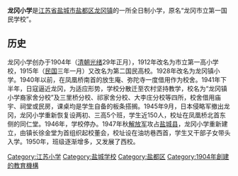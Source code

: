 {{Unreferenced|time=2020-08-07T00:56:18+00:00}}
'''龙冈小学'''是[[江苏省|江苏省]][[盐城市|盐城市]][[盐都区|盐都区]][[龙冈镇|龙冈镇]]的一所全日制小学，原名“龙冈市立第一国民学校”。

==历史==
龙冈小学创办于1904年（[[清朝|清朝]][[光绪|光绪]]29年正月），1912年改名为市立第一高小学校，1915年（[[中華民國|民国]]三年一月）又改名为第二国民高校。1928年改名为龙冈镇小学。1940年以前，在凤凰桥南首的放生庵、弥陀寺一度借用作为校舍。1941年下半年，日寇逼近龙冈，为适应形势，学校分散迁至农村坚持教学，校名为“龙冈镇小学裔家舍分校”及三里桥分校、祁家舍分校、大李庄分校等四所，校舍借用庙宇、祠堂或民房，课桌均是学生自备的板条搭搁。1945年9月，日本侵略军撤出龙冈，龙冈小学重新恢复设两初、三高5个班，学生近150人，校址在凤凰桥北首东侧的同仁堂。1946年，学校停办。1947年秋[[解放军|解放军]]攻占[[盐城县|盐城县]]，龙冈小学重新建立，由镇长徐金堂为首组织起校董会，校址设在油坊巷西首，学生又干部子女带头入学。1950年，班级逐渐增多，又发展了西校。

[[Category:江苏小学|Category:江苏小学]]
[[Category:盐城学校|Category:盐城学校]]
[[Category:盐都区|Category:盐都区]]
[[Category:1904年創建的教育機構|Category:1904年創建的教育機構]]